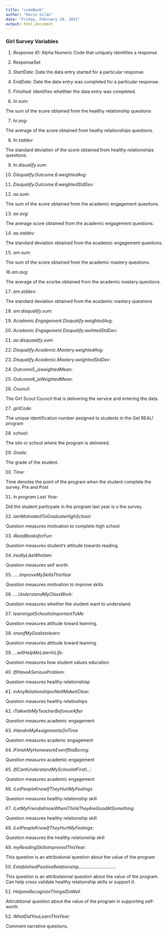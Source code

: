 ```yaml
---
title: "codeBook"
author: "Kevin Gilds"
date: "Friday, February 20, 2015"
output: html_document
---
```


### Girl Survey Variables

1.  *Response ID:* 
Alpha Numeric Code that uniquely identifies a response

2. ResponseSet

3.  *StartDate:*
Date the data entry started for a particular response.

4.  *EndDate:*
Date the data entry was completed for a particular response.

5.  *Finished:*
Identifies whethter the data entry was completed.

6.  *hr.sum:*

The sum of the score obtained from the  healthy relationship questions 

7.  *hr.avg:*

The average of the score obtained from healhy relationships questions.

8.  *hr.stddev:*

The standard deviation of the score obtained from healthy relationships questions.

9.  *hr.disualify.sum:*

10. *Disqualify.Outcome.6.weightedAvg:*

11. *Disqualify.Outcome.6.weightedStdDev:*

12. *ae.sum:*

The sum of the score obtained from the academic engagement questions.

13. *ae.avg:*

The average score obtained from the academic engagement questions.

14. *ae.stddev:*

The standard deviation obtained from the academic engagement questions.

15. *am.sum:*

The sum of the score obtained from the academic mastery questions.

16  *am.avg:*

The average of the scorbe obtained from the academic mastery questions.

17. *am.stddev:*

The standard deviation obtained from the academic mastery questions

18. *am.disqualify.sum:*

19. *Academic.Engagement.Disqualify.weightedAvg:*

20. *Academic.Engagement.Disqualify.weihtedStdDev:*

21. *ae.disquaalify.sum:*

22. *Disqualify.Academic.Mastery.weightedAvg:*

23. *Disqualify.Academic.Mastery.weightedStdDev:*

24. *Outcome5_jsweightedMean:*

25. *Outcome6_jsWeightedMean:*

26. *Council:*

The Girl Scout Council that is delivering the service and entering the data.

27. *girlCode:*

The unique identification number assigned to students in the Get REAL! program

28. *school:*

The site or school where the program is delivered.

29. *Grade*:

The grade of the student.

30. *Time:*

Time denotes the point of the program when the student complete the survey. Pre and Post

31. *In program Last Year:*

Did the student particpate in the program last year is o the survey. 

32. *iamMotivatedToGraduateHighSchool:*

Question measures motivation to complete high school 

33. *iReadBooksforFun:*

Question measures student's attitude towards reading.

34. *ireallyLikeWhoIam:*

Question measures self worth.

35. *.....ImproveMySkillsThisYear*

Question measures motivation to improve skills

36. *....UnderstandMyClassWork:*

Question measures whether the student want to understand.

37. *learningatSchoolIsImportantToMe*

Question measures attitude toward leanring.

38. *oneofMyGoalistolearn:*

Question measures attitude toward leanring

39. *...willHelpMeLaterInLife:*

Question measures how student values education

40. *IfIHaveASeriousProblem:*

Question measures healthy relationshisp

41. *inAnyRelationshiporNotIMakeitClear:*

Question measures healthy relatioships

42. *iTalkwithMyTeacherBeforeorAfter*

Question measures academic engagement

43. *iHandinMyAssignmentsOnTime*

Question measures acadenic engagement

44. *iFinishMyHomeworkEvenIfItisBoring:*

Question measures academic engagement

45. *ifICantUnderstandMySchoolatFirstI...:*

Question measures academic engagement

46. *iLetPeopleKnowIfTheyHurtMyFeelings*

Question measures healthy relationship skill

47. *iLetMyFriendsKnowWhenIThinkTheyAreGoodAtSomething*

Question measures healthy relationship skill

48. *iLetPeopleKnowIfTheyHurtMyFeelings:*

Question measures the healthy relationship skill

49. *myReadingSkillsImprovedThisYear:*

This question is an attributional question about the value of the program

50. *EstablishedPositiveRelationship............................:*

This question is an attributaional question about the value of the program. Can help cross validate healthy relationship skills or support it.

51. *HelpmeRecognizeThingsIDoWell*

Attirubtional question about the value of the program in supporting self-worth

52. *WhatDidYouLearnThisYear:*

Comment narrative questions. 